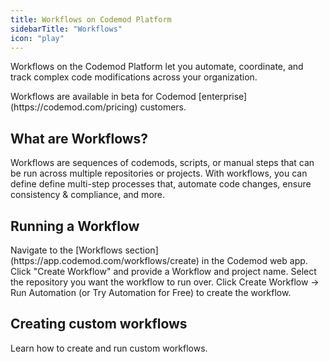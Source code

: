 ```yaml
---
title: Workflows on Codemod Platform
sidebarTitle: "Workflows"
icon: "play"
---
```



Workflows on the Codemod Platform let you automate, coordinate, and track complex code modifications across your organization.

<Tip>
Workflows are available in beta for Codemod [enterprise](https://codemod.com/pricing) customers.
</Tip>

## What are Workflows?

Workflows are sequences of codemods, scripts, or manual steps that can be run across multiple repositories or projects. With workflows, you can define define multi-step processes that, automate code changes, ensure consistency & compliance, and more.

## Running a Workflow

<Frame>
    <CodemodWorkflowsDemo />
</Frame>

<Steps>
  <Step title="Go to Workflows">
    Navigate to the [Workflows section](https://app.codemod.com/workflows/create) in the Codemod web app.
  </Step>
  <Step title="Create a Workflow">
    Click "Create Workflow" and provide a Workflow and project name.
  </Step>
  <Step title="Select repository">
    Select the repository you want the workflow to run over.
  </Step>
  <Step title="Create & Run workflow">
    Click Create Workflow -> Run Automation (or Try Automation for Free) to create the workflow.
  </Step>
</Steps>

## Creating custom workflows

<Card title="Creating Workflows ->" icon="wrench" href="/cli">
  Learn how to create and run custom workflows.
</Card>
